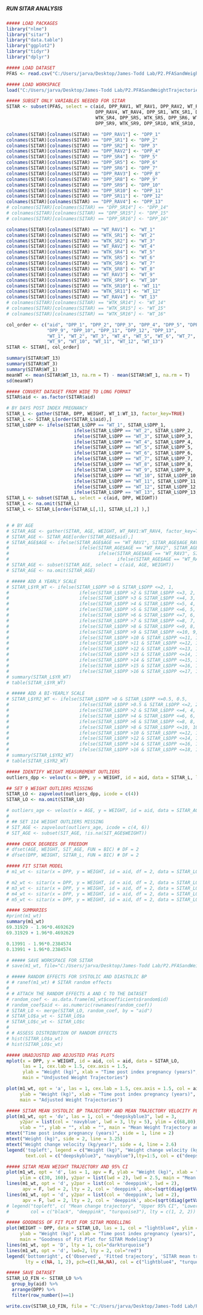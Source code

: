 #####                    #####
##### RUN SITAR ANALYSIS #####
#####                    #####

```r
##### LOAD PACKAGES
library("nlme")
library("sitar")
library("data.table")
library("ggplot2")
library("tidyr")
library("dplyr")

```

```r
##### LOAD DATASET
PFAS <- read.csv("C:/Users/jarva/Desktop/James-Todd Lab/P2.PFASandWeightTrajectories/Data/PFAS.csv")

##### LOAD WORKSPACE
load("C:/Users/jarva/Desktop/James-Todd Lab/P2.PFASandWeightTrajectories/Data/P2_SITAR.Rdata")

```

```r
##### SUBSET ONLY VARIABLES NEEDED FOR SITAR
SITAR <- subset(PFAS, select = c(aid, DPP_RAV1, WT_RAV1, DPP_RAV2, WT_RAV2, DPP_RAV3, WT_RAV3, 
                                 DPP_RAV4, WT_RAV4, DPP_SR1, WTK_SR1, DPP_SR2, WTK_SR2, DPP_SR4, 
                                 WTK_SR4, DPP_SR5, WTK_SR5, DPP_SR6, WTK_SR6, DPP_SR8, WTK_SR8, 
                                 DPP_SR9, WTK_SR9, DPP_SR10, WTK_SR10, DPP_SR11, WTK_SR11)) 

colnames(SITAR)[colnames(SITAR) == "DPP_RAV1"] <- "DPP_1"
colnames(SITAR)[colnames(SITAR) == "DPP_SR1"] <- "DPP_2"
colnames(SITAR)[colnames(SITAR) == "DPP_SR2"] <- "DPP_3"
colnames(SITAR)[colnames(SITAR) == "DPP_RAV2"] <- "DPP_4"
colnames(SITAR)[colnames(SITAR) == "DPP_SR4"] <- "DPP_5"
colnames(SITAR)[colnames(SITAR) == "DPP_SR5"] <- "DPP_6"
colnames(SITAR)[colnames(SITAR) == "DPP_SR6"] <- "DPP_7"
colnames(SITAR)[colnames(SITAR) == "DPP_RAV3"] <- "DPP_8"
colnames(SITAR)[colnames(SITAR) == "DPP_SR8"] <- "DPP_9"
colnames(SITAR)[colnames(SITAR) == "DPP_SR9"] <- "DPP_10"
colnames(SITAR)[colnames(SITAR) == "DPP_SR10"] <- "DPP_11"
colnames(SITAR)[colnames(SITAR) == "DPP_SR11"] <- "DPP_12"
colnames(SITAR)[colnames(SITAR) == "DPP_RAV4"] <- "DPP_13"
# colnames(SITAR)[colnames(SITAR) == "DPP_SR14"] <- "DPP_14"
# colnames(SITAR)[colnames(SITAR) == "DPP_SR15"] <- "DPP_15"
# colnames(SITAR)[colnames(SITAR) == "DPP_SR16"] <- "DPP_16"

colnames(SITAR)[colnames(SITAR) == "WT_RAV1"] <- "WT_1"
colnames(SITAR)[colnames(SITAR) == "WTK_SR1"] <- "WT_2"
colnames(SITAR)[colnames(SITAR) == "WTK_SR2"] <- "WT_3"
colnames(SITAR)[colnames(SITAR) == "WT_RAV2"] <- "WT_4"
colnames(SITAR)[colnames(SITAR) == "WTK_SR4"] <- "WT_5"
colnames(SITAR)[colnames(SITAR) == "WTK_SR5"] <- "WT_6"
colnames(SITAR)[colnames(SITAR) == "WTK_SR6"] <- "WT_7"
colnames(SITAR)[colnames(SITAR) == "WTK_SR8"] <- "WT_8"
colnames(SITAR)[colnames(SITAR) == "WT_RAV3"] <- "WT_9"
colnames(SITAR)[colnames(SITAR) == "WTK_SR9"] <- "WT_10"
colnames(SITAR)[colnames(SITAR) == "WTK_SR10"] <- "WT_11"
colnames(SITAR)[colnames(SITAR) == "WTK_SR11"] <- "WT_12"
colnames(SITAR)[colnames(SITAR) == "WT_RAV4"] <- "WT_13"
# colnames(SITAR)[colnames(SITAR) == "WTK_SR14"] <- "WT_14"
# colnames(SITAR)[colnames(SITAR) == "WTK_SR15"] <- "WT_15"
# colnames(SITAR)[colnames(SITAR) == "WTK_SR16"] <- "WT_16"

col_order <- c("aid", "DPP_1", "DPP_2", "DPP_3", "DPP_4", "DPP_5", "DPP_6", "DPP_7", "DPP_8", 
               "DPP_9", "DPP_10", "DPP_11", "DPP_12", "DPP_13",
               "WT_1", "WT_2", "WT_3", "WT_4", "WT_5", "WT_6", "WT_7", "WT_8", 
               "WT_9", "WT_10", "WT_11", "WT_12", "WT_13")
SITAR <- SITAR[, col_order]

summary(SITAR$WT_13)
summary(SITAR$WT_3)
summary(SITAR$WT_1)
meanWT <- mean(SITAR$WT_13, na.rm = T) - mean(SITAR$WT_1, na.rm = T)
sd(meanWT)

##### CONVERT DATASET FROM WIDE TO LONG FORMAT
SITAR$aid <- as.factor(SITAR$aid)

# BY DAYS POST INDEX PREGNANCY
SITAR_L <- gather(SITAR, DPP, WEIGHT, WT_1:WT_13, factor_key=TRUE)
SITAR_L <- SITAR_L[order(SITAR_L$aid),]
SITAR_L$DPP <- ifelse(SITAR_L$DPP == "WT_1", SITAR_L$DPP_1,
                         ifelse(SITAR_L$DPP == "WT_2", SITAR_L$DPP_2,
                         ifelse(SITAR_L$DPP == "WT_3", SITAR_L$DPP_3,
                         ifelse(SITAR_L$DPP == "WT_4", SITAR_L$DPP_4,
                         ifelse(SITAR_L$DPP == "WT_5", SITAR_L$DPP_5,
                         ifelse(SITAR_L$DPP == "WT_6", SITAR_L$DPP_6,
                         ifelse(SITAR_L$DPP == "WT_7", SITAR_L$DPP_7,
                         ifelse(SITAR_L$DPP == "WT_8", SITAR_L$DPP_8,
                         ifelse(SITAR_L$DPP == "WT_9", SITAR_L$DPP_9,
                         ifelse(SITAR_L$DPP == "WT_10", SITAR_L$DPP_10,
                         ifelse(SITAR_L$DPP == "WT_11", SITAR_L$DPP_11,
                         ifelse(SITAR_L$DPP == "WT_12", SITAR_L$DPP_12,
                         ifelse(SITAR_L$DPP == "WT_13", SITAR_L$DPP_13, NA)))))))))))))
SITAR_L <- subset(SITAR_L, select = c(aid, DPP, WEIGHT))
SITAR_L <- na.omit(SITAR_L)
SITAR_L <- SITAR_L[order(SITAR_L[,1], SITAR_L[,2] ),]


# # BY AGE
# SITAR_AGE <- gather(SITAR, AGE, WEIGHT, WT_RAV1:WT_RAV4, factor_key=TRUE)
# SITAR_AGE <- SITAR_AGE[order(SITAR_AGE$aid),]
# SITAR_AGE$AGE <- ifelse(SITAR_AGE$AGE == "WT_RAV1", SITAR_AGE$AGE_RAV1,
#                          ifelse(SITAR_AGE$AGE == "WT_RAV2", SITAR_AGE$AGE_RAV2,
#                                 ifelse(SITAR_AGE$AGE == "WT_RAV3", SITAR_AGE$AGE_RAV3,
#                                        ifelse(SITAR_AGE$AGE == "WT_RAV4", SITAR_AGE$AGE_RAV4, NA))))
# SITAR_AGE <- subset(SITAR_AGE, select = c(aid, AGE, WEIGHT))
# SITAR_AGE <- na.omit(SITAR_AGE)

```

```r
# ##### ADD A YEARLY SCALE
# SITAR_L$YR_WT <- ifelse(SITAR_L$DPP >0 & SITAR_L$DPP <=2, 1,
#                          ifelse(SITAR_L$DPP >2 & SITAR_L$DPP <=3, 2,
#                          ifelse(SITAR_L$DPP >3 & SITAR_L$DPP <=4, 3,
#                          ifelse(SITAR_L$DPP >4 & SITAR_L$DPP <=5, 4,
#                          ifelse(SITAR_L$DPP >5 & SITAR_L$DPP <=6, 5,
#                          ifelse(SITAR_L$DPP >6 & SITAR_L$DPP <=7, 6, 
#                          ifelse(SITAR_L$DPP >7 & SITAR_L$DPP <=8, 7, 
#                          ifelse(SITAR_L$DPP >8 & SITAR_L$DPP <=9, 8,
#                          ifelse(SITAR_L$DPP >9 & SITAR_L$DPP <=10, 9, 
#                          ifelse(SITAR_L$DPP >10 & SITAR_L$DPP <=11, 10,
#                          ifelse(SITAR_L$DPP >11 & SITAR_L$DPP <=12, 11,
#                          ifelse(SITAR_L$DPP >12 & SITAR_L$DPP <=13, 12,
#                          ifelse(SITAR_L$DPP >13 & SITAR_L$DPP <=14, 13,
#                          ifelse(SITAR_L$DPP >14 & SITAR_L$DPP <=15, 14,
#                          ifelse(SITAR_L$DPP >15 & SITAR_L$DPP <=16, 15,
#                          ifelse(SITAR_L$DPP >16 & SITAR_L$DPP <=17, 16, 0))))))))))))))))
# summary(SITAR_L$YR_WT)
# table(SITAR_L$YR_WT)

# ##### ADD A BI-YEARLY SCALE
# SITAR_L$YR2_WT <- ifelse(SITAR_L$DPP >0 & SITAR_L$DPP <=0.5, 0.5,
#                          ifelse(SITAR_L$DPP >0.5 & SITAR_L$DPP <=2, 2,
#                          ifelse(SITAR_L$DPP >2 & SITAR_L$DPP <=4, 4,
#                          ifelse(SITAR_L$DPP >4 & SITAR_L$DPP <=6, 6,
#                          ifelse(SITAR_L$DPP >6 & SITAR_L$DPP <=8, 8,
#                          ifelse(SITAR_L$DPP >8 & SITAR_L$DPP <=10, 10,
#                          ifelse(SITAR_L$DPP >10 & SITAR_L$DPP <=12, 12, 
#                          ifelse(SITAR_L$DPP >12 & SITAR_L$DPP <=14, 14, 
#                          ifelse(SITAR_L$DPP >14 & SITAR_L$DPP <=16, 16,
#                          ifelse(SITAR_L$DPP >16 & SITAR_L$DPP <=18, 18, 0))))))))))
# summary(SITAR_L$YR2_WT)
# table(SITAR_L$YR2_WT)

```

```r
##### IDENTIFY WEIGHT MEASUREMENT OUTLIERS
outliers_dpp <- velout(x = DPP, y = WEIGHT, id = aid, data = SITAR_L, limit = 4)

## SET 9 WEIGHT OUTLIERS MISSING
SITAR_LO <- zapvelout(outliers_dpp, icode = c(4))
SITAR_LO <- na.omit(SITAR_LO)

# outliers_age <- velout(x = AGE, y = WEIGHT, id = aid, data = SITAR_AGE, limit = 3)
# 
# ## SET 114 WEIGHT OUTLIERS MISSING
# SIT_AGE <- zapvelout(outliers_age, icode = c(4, 6))
# SIT_AGE <- subset(SIT_AGE, !is.na(SIT_AGE$WEIGHT))

```

```r
##### CHECK DEGREES OF FREEDOM
# dfset(AGE, WEIGHT, SIT_AGE, FUN = BIC) # DF = 2
# dfset(DPP, WEIGHT, SITAR_L, FUN = BIC) # DF = 2

```

```r
##### FIT SITAR MODEL
# m1_wt <- sitar(x = DPP, y = WEIGHT, id = aid, df = 2, data = SITAR_LO, fixed='a+c', random='a+c')

# m2_wt <- sitar(x = DPP, y = WEIGHT, id = aid, df = 2, data = SITAR_LO, fixed='a', random='a+c')
# m3_wt <- sitar(x = DPP, y = WEIGHT, id = aid, df = 2, data = SITAR_LO, fixed='a+b+c', random='a+c')
# m4_wt <- sitar(x = DPP, y = WEIGHT, id = aid, df = 2, data = SITAR_LO, fixed='a+c', random='a+b+c')
# m5_wt <- sitar(x = DPP, y = WEIGHT, id = aid, df = 2, data = SITAR_LO, fixed='a+b+c', random='a+b+c')

##### SUMMARIES
#print(m1_wt)
summary(m1_wt)
69.31929 - 1.96*0.4692629
69.31929 + 1.96*0.4692629

0.13991 - 1.96*0.2384574
0.13991 + 1.96*0.2384574

```

```r
# ##### SAVE WORKSPACE FOR SITAR
# save(m1_wt, file="C:/Users/jarva/Desktop/James-Todd Lab/P2.PFASandWeightTrajectories/Data/P2_SITAR.Rdata")

```

```r
# ##### RANDOM EFFECTS FOR SYSTOLIC AND DIASTOLIC BP
# # ranef(m1_wt) # SITAR random effects
# 
# # ATTACH THE RANDOM EFFECTS A AND C TO THE DATASET
# random_coef <- as.data.frame(m1_wt$coefficients$random$id)
# random_coef$aid <- as.numeric(rownames(random_coef))
# SITAR_LO <- merge(SITAR_LO, random_coef, by = "aid")
# SITAR_LO$a_wt <- SITAR_LO$a
# SITAR_LO$c_wt <- SITAR_LO$c
# 
# # ASSESS DISTRIBUTION OF RANDOM EFFECTS
# hist(SITAR_LO$a_wt)
# hist(SITAR_LO$c_wt)

```

```r
##### UNADJUSTED AND ADJUSTED PFAS PLOTS
mplot(x = DPP, y = WEIGHT, id = aid, col = aid, data = SITAR_LO,
      las = 1, cex.lab = 1.5, cex.axis = 1.5, 
      ylab = "Weight (kg)", xlab = "Time post index pregnancy (years)",
      main = "Undjusted Weight Trajectories")

plot(m1_wt, opt = 'a', las = 1, cex.lab = 1.5, cex.axis = 1.5, col = aid, 
     ylab = "Weight (kg)", xlab = "Time post index pregnancy (years)",
     main = "Adjusted Weight Trajectories")

```

```r
##### SITAR MEAN SYSTOLIC BP TRAJECTORY AND MEAN TRAJECTORY VELOCITY PLOTS
plot(m1_wt, opt = 'dv', las = 1, col = "deepskyblue3", lwd = 3, 
     y2par = list(col = 'navyblue', lwd = 3, lty = 5), ylim = c(68,80),
     vlab = "", ylab = "", xlab = "", main = "Mean Weight Trajectory and Velocity", cex.axis = 1, cex.lab = 1)
mtext("Time post index pregnancy (years)", side = 1, line = 2)
mtext("Weight (kg)", side = 2, line = 3.25)
mtext("Weight change velocity (kg/year)", side = 4, line = 2.6)
legend('topleft', legend = c("Weight (kg)", "Weight change velocity (kg/week)"), 
       text.col = c("deepskyblue3", "navyblue"),lty=1:5, col = c("deepskyblue3", "navyblue"), cex = 1, inset=0.04)

```

```r
##### SITAR MEAN WEIGHT TRAJECTORY AND 95% CI
plot(m1_wt, opt = 'd', las = 1, apv = F, ylab = "Weight (kg)", xlab = "Time post index pregnanacy (years)", 
     ylim = c(30, 160), y2par = list(lwd = 2), lwd = 2.5, main = "Mean Weight Trajectory (95% CI)")
lines(m1_wt, opt = 'd', y2par = list(col = 'deeppink', lwd = 2), 
      apv = F, lwd = 2, lty = 2, col = 'deeppink', abc=(sqrt(diag(getVarCov(m1_wt)))*1.96))
lines(m1_wt, opt = 'd', y2par = list(col = 'deeppink', lwd = 2), 
      apv = F, lwd = 2, lty = 2, col = 'deeppink', abc=(sqrt(diag(getVarCov(m1_wt)))*-1.96))
# legend("topleft", c( "Mean change trajectory", "Upper 95% CI", "Lower 95% CI"),
#        col = c("black", "deeppink", "turquoise3"), lty = c(1, 2, 2))

```


```r
##### GOODNESS OF FIT PLOT FOR SITAR MODELLING
plot(WEIGHT ~ DPP, data = SITAR_LO, las = 1, col = "lightblue4", ylim = c(20,170),
     ylab = "Weight (kg)", xlab = "Time post index pregnancy (years)",
     main = "Goodness of Fit Plot for SITAR Modeling")
lines(m1_wt, opt = 'D', lty = 1, col="darkturquoise")
lines(m1_wt, opt = 'd', lwd=2, lty = 2, col="red")
legend('bottomright', c('Observed', 'Fitted trajectory', 'SITAR mean trajectory'),
       lty = c(NA, 1, 2), pch=c(1,NA,NA), col = c("lightblue4", "turquoise4", "red"), cex = 0.8, inset=0.04) 

```

```r
##### SAVE DATASET
SITAR_LO_FIN <- SITAR_LO %>% 
  group_by(aid) %>% 
  arrange(DPP) %>% 
  filter(row_number()==1)

write.csv(SITAR_LO_FIN, file = "C:/Users/jarva/Desktop/James-Todd Lab/P2.PFASandWeightTrajectories/Data/P2_SITAR.csv", row.names = T)

```
